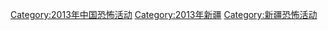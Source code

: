 [[Category:2013年中国恐怖活动|Category:2013年中国恐怖活动]]
[[Category:2013年新疆|Category:2013年新疆]]
[[Category:新疆恐怖活动|Category:新疆恐怖活动]]